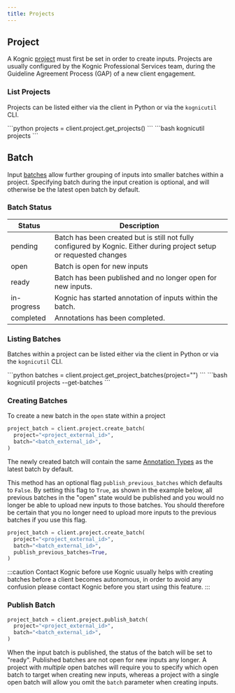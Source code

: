```yaml
---
title: Projects
---
```



## Project

A Kognic [project](../key-concepts) must first be set in order to create inputs.
Projects are usually configured by the Kognic Professional Services team, during the Guideline Agreement Process (GAP) of a new client engagement.

### List Projects

Projects can be listed either via the client in Python or via the `kognicutil` CLI.

<Tabs>
  <TabItem value="python" label="Python" default>
    ```python
    projects = client.project.get_projects()
    ```
  </TabItem>
  <TabItem value="kognicutil" label="kognicutil" default>
    ```bash
    kognicutil projects
    ```
  </TabItem>
</Tabs>


## Batch

Input [batches](../key-concepts) allow further grouping of inputs into smaller batches within a project. Specifying batch during the input creation is optional, and will otherwise be the latest open batch by default.

### Batch Status

| Status      | Description                                                                                                          |
|-------------|----------------------------------------------------------------------------------------------------------------------|
| pending     | Batch has been created but is still not fully configured by Kognic. Either during project setup or requested changes |
| open        | Batch is open for new inputs                                                                                         |
| ready       | Batch has been published and no longer open for new inputs.                                                          |
| in-progress | Kognic has started annotation of inputs within the batch.                                                            |
| completed   | Annotations has been completed.                                                                                      |

### Listing Batches

Batches within a project can be listed either via the client in Python or via the `kognicutil` CLI.

<Tabs>
  <TabItem value="python" label="Python" default>
    ```python
    batches = client.project.get_project_batches(project="<project-external-id>")
    ```
  </TabItem>
  <TabItem value="kognicutil" label="kognicutil" default>
    ```bash
    kognicutil projects <project-external-id> --get-batches
    ```
  </TabItem>
</Tabs>


### Creating Batches

To create a new batch in the `open` state within a project

```python
project_batch = client.project.create_batch(
  project="<project_external_id>",
  batch="<batch_external_id>",
)
```
The newly created batch will contain the same [Annotation Types](annotation_types) as 
the latest batch by default.

This method has an optional flag `publish_previous_batches` which defaults to `False`. By setting this flag to 
`True`, as shown in the example below, all previous batches in the "open" state would be published and you
would no longer be able to upload new inputs to those batches.
You should therefore be certain that you no longer need to upload more inputs to the 
previous batches if you use this flag.
```python
project_batch = client.project.create_batch(
  project="<project_external_id>",
  batch="<batch_external_id>",
  publish_previous_batches=True,
)
```
:::caution Contact Kognic before use
Kognic usually helps with creating batches before a client becomes autonomous,
in order to avoid any confusion please contact Kognic before you start using this feature.
:::

### Publish Batch

```python
project_batch = client.project.publish_batch(
  project="<project_external_id>",
  batch="<batch_external_id>",
)
```

When the input batch is published, the status of the batch will be set to "ready". Published batches are not open for new inputs any longer. 
A project with *multiple* open batches will require you to specify which open batch to target 
when creating new inputs, whereas a project with a single open batch will allow you omit the `batch` parameter when 
creating inputs.
